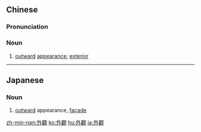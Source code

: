 {{also|外观}}
==Chinese==
{{zh-forms|s=外观}}

===Pronunciation===
{{zh-pron
|m=wàiguān
|c=ngoi6 gun1
|mn=gōa-koan
|cat=n
}}

===Noun===
{{zh-noun}}

# {{lb|zh|Advanced Mandarin}} [[outward]] [[appearance]]; [[exterior]]

----

==Japanese==
{{ja-kanjitab|がい|かん|yomi=o}}

===Noun===
{{ja-noun|がいかん|shin=外観}}

# [[outward]] appearance, [[façade]]

[[zh-min-nan:外觀]]
[[ko:外觀]]
[[hu:外觀]]
[[ja:外觀]]